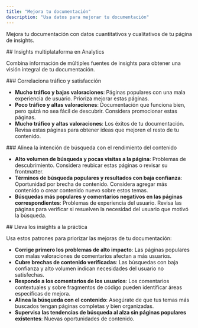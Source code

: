```yaml
---
title: "Mejora tu documentación"
description: "Usa datos para mejorar tu documentación"
---
```


Mejora tu documentación con datos cuantitativos y cualitativos de tu página de insights.

<div id="cross-analytics-insights">
  ## Insights multiplataforma en Analytics
</div>

Combina información de múltiples fuentes de insights para obtener una visión integral de tu documentación.

<div id="correlate-traffic-and-satisfaction">
  ### Correlaciona tráfico y satisfacción
</div>

- **Mucho tráfico y bajas valoraciones**: Páginas populares con una mala experiencia de usuario. Prioriza mejorar estas páginas.
- **Poco tráfico y altas valoraciones**: Documentación que funciona bien, pero quizá no sea fácil de descubrir. Considera promocionar estas páginas.
- **Mucho tráfico y altas valoraciones**: Los éxitos de tu documentación. Revisa estas páginas para obtener ideas que mejoren el resto de tu contenido.

<div id="match-search-intent-with-content-performance">
  ### Alinea la intención de búsqueda con el rendimiento del contenido
</div>

- **Alto volumen de búsqueda y pocas visitas a la página**: Problemas de descubrimiento. Considera reubicar estas páginas o revisar su frontmatter.
- **Términos de búsqueda populares y resultados con baja confianza**: Oportunidad por brecha de contenido. Considera agregar más contenido o crear contenido nuevo sobre estos temas.
- **Búsquedas más populares y comentarios negativos en las páginas correspondientes**: Problemas de experiencia del usuario. Revisa las páginas para verificar si resuelven la necesidad del usuario que motivó la búsqueda.

<div id="put-insights-into-action">
  ## Lleva los insights a la práctica
</div>

Usa estos patrones para priorizar las mejoras de tu documentación:

- **Corrige primero los problemas de alto impacto**: Las páginas populares con malas valoraciones de comentarios afectan a más usuarios.
- **Cubre brechas de contenido verificadas**: Las búsquedas con baja confianza y alto volumen indican necesidades del usuario no satisfechas.
- **Responde a los comentarios de los usuarios**: Los comentarios contextuales y sobre fragmentos de código pueden identificar áreas específicas de mejora.
- **Alinea la búsqueda con el contenido**: Asegúrate de que tus temas más buscados tengan páginas completas y bien organizadas.
- **Supervisa las tendencias de búsqueda al alza sin páginas populares existentes**: Nuevas oportunidades de contenido.